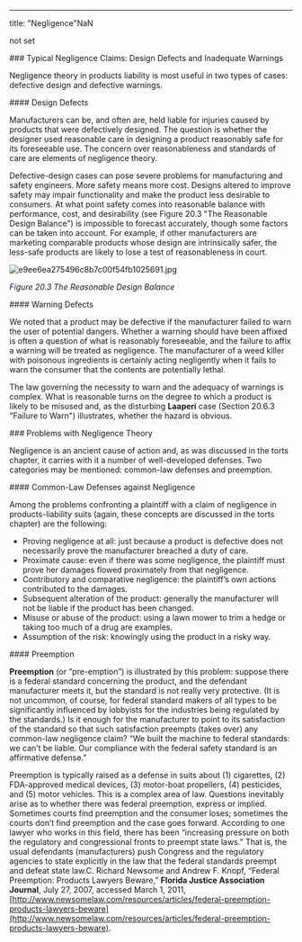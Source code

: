 ---
title: "Negligence"NaN<div className="content-chunk" data-subsection-id = "null">
not set
</div>
<div className="content-chunk" data-subsection-id = "Typical-Negligence-Claims:-Design-Defects-and-Inadequate-Warnings-229t">
### Typical Negligence Claims: Design Defects and Inadequate Warnings

Negligence theory in products liability is most useful in two types of cases: defective design and defective warnings.
</div>
<div className="content-chunk" data-subsection-id = "Design-Defects-263t">
#### Design Defects

Manufacturers can be, and often are, held liable for injuries caused by products that were defectively designed. The question is whether the designer used reasonable care in designing a product reasonably safe for its foreseeable use. The concern over reasonableness and standards of care are elements of negligence theory.

Defective-design cases can pose severe problems for manufacturing and safety engineers. More safety means more cost. Designs altered to improve safety may impair functionality and make the product less desirable to consumers. At what point safety comes into reasonable balance with performance, cost, and desirability (see Figure 20.3 "The Reasonable Design Balance") is impossible to forecast accurately, though some factors can be taken into account. For example, if other manufacturers are marketing comparable products whose design are intrinsically safer, the less-safe products are likely to lose a test of reasonableness in court.

![e9ee6ea275496c8b7c00f54fb1025691.jpg](https://nbjrajrmujlgxmcvqsge.supabase.co/storage/v1/object/public/strapi/files/e9ee6ea275496c8b7c00f54fb1025691.jpg-bc36b8575448ae10d262f50af39bca62.jpg)

_Figure 20.3 The Reasonable Design Balance_
</div>
<div className="content-chunk" data-subsection-id = "Warning-Defects-230t">
#### Warning Defects

We noted that a product may be defective if the manufacturer failed to warn the user of potential dangers. Whether a warning should have been affixed is often a question of what is reasonably foreseeable, and the failure to affix a warning will be treated as negligence. The manufacturer of a weed killer with poisonous ingredients is certainly acting negligently when it fails to warn the consumer that the contents are potentially lethal.

The law governing the necessity to warn and the adequacy of warnings is complex. What is reasonable turns on the degree to which a product is likely to be misused and, as the disturbing __Laaperi__ case (Section 20.6.3 "Failure to Warn") illustrates, whether the hazard is obvious.
</div>
<div className="content-chunk" data-subsection-id = "Problems-with-Negligence-Theory-231t">
### Problems with Negligence Theory

Negligence is an ancient cause of action and, as was discussed in the torts chapter, it carries with it a number of well-developed defenses. Two categories may be mentioned: common-law defenses and preemption.
</div>
<div className="content-chunk" data-subsection-id = "Common-Law-Defenses-against-Negligence-264t">
#### Common-Law Defenses against Negligence

Among the problems confronting a plaintiff with a claim of negligence in products-liability suits (again, these concepts are discussed in the torts chapter) are the following:

* Proving negligence at all: just because a product is defective does not necessarily prove the manufacturer breached a duty of care.
* Proximate cause: even if there was some negligence, the plaintiff must prove her damages flowed proximately from that negligence.
* Contributory and comparative negligence: the plaintiff’s own actions contributed to the damages.
* Subsequent alteration of the product: generally the manufacturer will not be liable if the product has been changed.
* Misuse or abuse of the product: using a lawn mower to trim a hedge or taking too much of a drug are examples.
* Assumption of the risk: knowingly using the product in a risky way.
</div>
<div className="content-chunk" data-subsection-id = "Preemption-265t">
#### Preemption

**Preemption** (or “pre-emption”) is illustrated by this problem: suppose there is a federal standard concerning the product, and the defendant manufacturer meets it, but the standard is not really very protective. (It is not uncommon, of course, for federal standard makers of all types to be significantly influenced by lobbyists for the industries being regulated by the standards.) Is it enough for the manufacturer to point to its satisfaction of the standard so that such satisfaction preempts (takes over) any common-law negligence claim? “We built the machine to federal standards: we can’t be liable. Our compliance with the federal safety standard is an affirmative defense.”

Preemption is typically raised as a defense in suits about (1) cigarettes, (2) FDA-approved medical devices, (3) motor-boat propellers, (4) pesticides, and (5) motor vehicles. This is a complex area of law. Questions inevitably arise as to whether there was federal preemption, express or implied. Sometimes courts find preemption and the consumer loses; sometimes the courts don’t find preemption and the case goes forward. According to one lawyer who works in this field, there has been “increasing pressure on both the regulatory and congressional fronts to preempt state laws.” That is, the usual defendants (manufacturers) push Congress and the regulatory agencies to state explicitly in the law that the federal standards preempt and defeat state law.C. Richard Newsome and Andrew F. Knopf, “Federal Preemption: Products Lawyers Beware,” __Florida Justice Association Journal__, July 27, 2007, accessed March 1, 2011, [http://www.newsomelaw.com/resources/articles/federal-preemption-products-lawyers-beware](http://www.newsomelaw.com/resources/articles/federal-preemption-products-lawyers-beware).
</div>
